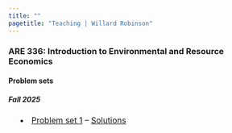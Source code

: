 ```yaml
---
title: ""
pagetitle: "Teaching | Willard Robinson"
---
```


<style>
    .section h3 {
        font-weight: bold;
        color: #aa2847;
        margin-bottom: 0.5em;
        text-align: center;
    }

    .section h4 {
        font-size: 24px;
        font-weight: underline;
        margin-bottom: 0.5em;
    }

    .section h5 {
        font-size: 20px;
        text-indent: 1em;
    }

  p {
    font-size: 18px;
  }

  li {
    font-size: 16px;
  }

  ul {
    list-style-position: inside;
  }
</style>

### ARE 336: Introduction to Environmental and Resource Economics

#### Problem sets

##### Fall 2025

<ul>
    <li>
    <a href="teaching/are-336/problem-sets/fall-2025/ps-1.pdf" target="_blank">Problem set 1</a>
    -- <a href="teaching/are-336/problem-sets/fall-2025/ps-1-solutions.pdf" target="_blank">Solutions</a>
    </li>
</ul>
